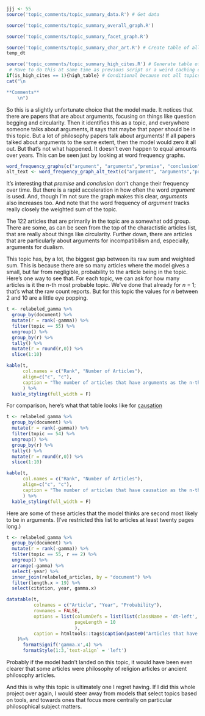 ```r
jjj <- 55
source('topic_comments/topic_summary_data.R') # Get data
```

```r
source('topic_comments/topic_summary_overall_graph.R')
```

```r
source('topic_comments/topic_summary_facet_graph.R')
```

```r
source('topic_comments/topic_summary_char_art.R') # Create table of all articles in topic
temp_dt
```

```r
source('topic_comments/topic_summary_high_cites.R') # Generate table of highly cited articles. 
 # Have to do this at same time as previous script or a weird caching error occurs.
if(is_high_cites == 1){high_table} # Conditional because not all topics have high cites
cat("\n

**Comments**
	\n")
```

So this is a slightly unfortunate choice that the model made. It notices that there are papers that are about arguments, focusing on things like question begging and circularity. Then it identifies this as a topic, and everywhere someone talks about arguments, it says that maybe that paper should be in this topic. But a lot of philosophy papers talk about arguments! If all papers talked about arguments to the same extent, then the model would zero it all out. But that's not what happened. It doesn't even happen to equal amounts over years. This can be seen just by looking at word frequency graphs.

```r
word_frequency_graphs(c("argument", "arguments","premise", "conclusion"))
alt_text <- word_frequency_graph_alt_text(c("argument", "arguments","premise", "conclusion"))
```

It's interesting that _premise_ and _conclusion_ don't change their frequency over time. But there is a rapid acceleration in how often the word _argument_ is used. And, though I'm not sure the graph makes this clear, _arguments_ also increases too. And note that the word frequency of _argument_ tracks really closely the weighted sum of the topic.

The 122 articles that are primarily in the topic are a somewhat odd group. There are some, as can be seen from the top of the charactistic articles list, that are really about things like circularity. Further down, there are articles that are particularly about arguments for incompatibilism and, especially, arguments for dualism.

This topic has, by a lot, the biggest gap between its raw sum and weighted sum. This is because there are so many articles where the model gives a small, but far from negligible, probability to the article being in the topic. Here's one way to see that. For each topic, we can ask for how many articles is it the _n_-th most probable topic. We've done that already for _n_ = 1; that's what the raw count reports. But for this topic the values for _n_ between 2 and 10 are a little eye popping.

```r
t <- relabeled_gamma %>%
  group_by(document) %>%
  mutate(r = rank(-gamma)) %>%
  filter(topic == 55) %>%
  ungroup() %>%
  group_by(r) %>%
  tally() %>%
  mutate(r = round(r,0)) %>%
  slice(1:10)

kable(t, 
      col.names = c("Rank", "Number of Articles"), 
      align=c("c", "c"),
      caption = "The number of articles that have arguments as the n-th highest ranked topic."
      ) %>%
  kable_styling(full_width = F)
```

For comparison, here's what that table looks like for [causation](#topic54.)

```r
t <- relabeled_gamma %>%
  group_by(document) %>%
  mutate(r = rank(-gamma)) %>%
  filter(topic == 54) %>%
  ungroup() %>%
  group_by(r) %>%
  tally() %>%
  mutate(r = round(r,0)) %>%
  slice(1:10)

kable(t, 
      col.names = c("Rank", "Number of Articles"), 
      align=c("c", "c"),
      caption = "The number of articles that have causation as the n-th highest ranked topic."
      ) %>%
  kable_styling(full_width = F)
```

Here are some of these articles that the model thinks are second most likely to be in arguments. (I've restricted this list to articles at least twenty pages long.)

```r
t <- relabeled_gamma %>%
  group_by(document) %>%
  mutate(r = rank(-gamma)) %>%
  filter(topic == 55, r == 2) %>%
  ungroup() %>%
  arrange(-gamma) %>%
  select(-year) %>%
  inner_join(relabeled_articles, by = "document") %>%
  filter(length.x > 19) %>%
  select(citation, year, gamma.x)

datatable(t,           
          colnames = c("Article", "Year", "Probability"), 
          rownames = FALSE,
          options = list(columnDefs = list(list(className = 'dt-left', targets = 0:2)),
                         pageLength = 10
                         ),
          caption = htmltools::tags$caption(paste0("Articles that have arguments as second most likely topic."), style = "font-weight: bold")
    )%>%
      formatSignif('gamma.x',4) %>%
      formatStyle(1:3,`text-align` = 'left')
```

Probably if the model hadn't landed on this topic, it would have been even clearer that some articles were philosophy of religion articles or ancient philosophy articles.

And this is why this topic is ultimately one I regret having. If I did this whole project over again, I would steer away from models that select topics based on tools, and towards ones that focus more centrally on particular philosophical subject matters.
